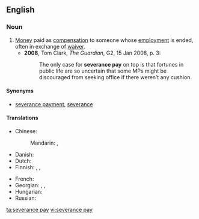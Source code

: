 ==English==
{{wikipedia|Severance package}}

===Noun===
{{en-noun|-}}

# [[money|Money]] paid as [[compensation]] to someone whose [[employment]] is ended, often in exchange of [[waiver]].
#* '''2008''', Tom Clark, ''The Guardian'', G2, 15 Jan 2008, p. 3:
#*: The only case for '''severance pay''' on top is that fortunes in public life are so uncertain that some MPs might be discouraged from seeking office if there weren’t any cushion.

====Synonyms====
* [[severance payment]], [[severance]]

====Translations====
{{trans-top|money paid to employee as compensation}}
* Chinese:
*: Mandarin: {{t+|cmn|遣散費|sc=Hani}}, {{t+|cmn|遣散费|tr=qiǎnsànfèi|sc=Hani}}
* Danish: {{t|da|fratrædelsesgodtgørelse|c}}
* Dutch: {{t+|nl|ontslagvergoeding|f}}
* Finnish: {{t|fi|eroraha}}, {{t|fi|irtisanomisraha}}, {{t|fi|irtisanomiskorvaus}}
{{trans-mid}}
* French: {{t+|fr|indemnité de licenciement|f}}
* Georgian: {{t|ka|დახმარება სამსახურიდან დათხოვნისას}}, {{t|ka|კომპენსაცია სამსახურიდან დათხოვნისას}}, {{t|ka|დათხოვნის პაკეტი}}
* Hungarian: {{t|hu|végkielégítés}}
* Russian: {{t+|ru|компенсация}} {{t+|ru|при}} {{t+|ru|увольнение|alt=увольнении}}
{{trans-bottom}}

[[ta:severance pay]]
[[vi:severance pay]]